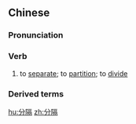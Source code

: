 ==Chinese==
{{zh-forms}}

===Pronunciation===
{{zh-pron
|m=fēngé
|c=fan1 gaak3
|mn=hun-keh
|cat=v
}}

===Verb===
{{zh-verb}}

# to [[separate]]; to [[partition]]; to [[divide]]

===Derived terms===
{{zh-der|分隔物}}

[[hu:分隔]]
[[zh:分隔]]